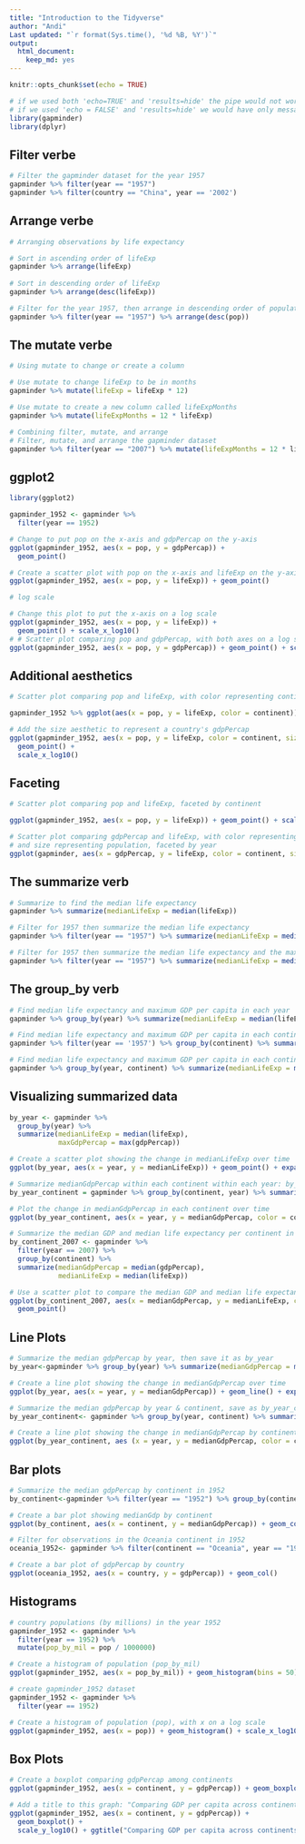 ```yaml
---
title: "Introduction to the Tidyverse"
author: "Andi"
Last updated: "`r format(Sys.time(), '%d %B, %Y')`"
output: 
  html_document: 
    keep_md: yes
---
```


```r
knitr::opts_chunk$set(echo = TRUE)
```

```r
# if we used both 'echo=TRUE' and 'results=hide' the pipe would not work properly
# if we used 'echo = FALSE' and 'results=hide' we would have only messages (i.e. attaching package) If we don't want them we set 'error = FALSE', 'warning = FALSE', and 'message = FALSE'.
library(gapminder)
library(dplyr)
```

## Filter verbe

```r
# Filter the gapminder dataset for the year 1957
gapminder %>% filter(year == "1957")
gapminder %>% filter(country == "China", year == '2002')
```

## Arrange verbe

```r
# Arranging observations by life expectancy

# Sort in ascending order of lifeExp
gapminder %>% arrange(lifeExp)
  
# Sort in descending order of lifeExp
gapminder %>% arrange(desc(lifeExp))

# Filter for the year 1957, then arrange in descending order of population
gapminder %>% filter(year == "1957") %>% arrange(desc(pop))

```

## The mutate verbe

```r
# Using mutate to change or create a column

# Use mutate to change lifeExp to be in months
gapminder %>% mutate(lifeExp = lifeExp * 12)

# Use mutate to create a new column called lifeExpMonths
gapminder %>% mutate(lifeExpMonths = 12 * lifeExp)

# Combining filter, mutate, and arrange
# Filter, mutate, and arrange the gapminder dataset
gapminder %>% filter(year == "2007") %>% mutate(lifeExpMonths = 12 * lifeExp) %>% arrange(desc(lifeExpMonths))

```

## ggplot2

```r
library(ggplot2)
```


```r
gapminder_1952 <- gapminder %>%
  filter(year == 1952)

# Change to put pop on the x-axis and gdpPercap on the y-axis
ggplot(gapminder_1952, aes(x = pop, y = gdpPercap)) +
  geom_point()

# Create a scatter plot with pop on the x-axis and lifeExp on the y-axis
ggplot(gapminder_1952, aes(x = pop, y = lifeExp)) + geom_point()

# log scale

# Change this plot to put the x-axis on a log scale
ggplot(gapminder_1952, aes(x = pop, y = lifeExp)) +
  geom_point() + scale_x_log10()
# # Scatter plot comparing pop and gdpPercap, with both axes on a log scale
ggplot(gapminder_1952, aes(x = pop, y = gdpPercap)) + geom_point() + scale_x_log10() + scale_y_log10()
```


## Additional aesthetics

```r
# Scatter plot comparing pop and lifeExp, with color representing continent

gapminder_1952 %>% ggplot(aes(x = pop, y = lifeExp, color = continent)) + geom_point() + scale_x_log10()

# Add the size aesthetic to represent a country's gdpPercap
ggplot(gapminder_1952, aes(x = pop, y = lifeExp, color = continent, size = gdpPercap)) +
  geom_point() +
  scale_x_log10()
```

## Faceting

```r
# Scatter plot comparing pop and lifeExp, faceted by continent

ggplot(gapminder_1952, aes(x = pop, y = lifeExp)) + geom_point() + scale_x_log10() + facet_wrap(~ continent)

# Scatter plot comparing gdpPercap and lifeExp, with color representing continent
# and size representing population, faceted by year
ggplot(gapminder, aes(x = gdpPercap, y = lifeExp, color = continent, size = pop)) + geom_point() + scale_x_log10() + facet_wrap(~ year) 
```

## The summarize verb

```r
# Summarize to find the median life expectancy
gapminder %>% summarize(medianLifeExp = median(lifeExp))

# Filter for 1957 then summarize the median life expectancy
gapminder %>% filter(year == "1957") %>% summarize(medianLifeExp = median(lifeExp))

# Filter for 1957 then summarize the median life expectancy and the maximum GDP per capita
gapminder %>% filter(year == "1957") %>% summarize(medianLifeExp = median(lifeExp), maxGdpPercap = max(gdpPercap))
```

## The group_by verb

```r
# Find median life expectancy and maximum GDP per capita in each year
gapminder %>% group_by(year) %>% summarize(medianLifeExp = median(lifeExp), maxGdpPercap = max(gdpPercap))

# Find median life expectancy and maximum GDP per capita in each continent in 1957
gapminder %>% filter(year == '1957') %>% group_by(continent) %>% summarize(medianLifeExp = median(lifeExp), maxGdpPercap = max(gdpPercap))

# Find median life expectancy and maximum GDP per capita in each continent/year combination
gapminder %>% group_by(year, continent) %>% summarize(medianLifeExp = median(lifeExp), maxGdpPercap = max(gdpPercap))
```

## Visualizing summarized data

```r
by_year <- gapminder %>%
  group_by(year) %>%
  summarize(medianLifeExp = median(lifeExp),
            maxGdpPercap = max(gdpPercap))

# Create a scatter plot showing the change in medianLifeExp over time
ggplot(by_year, aes(x = year, y = medianLifeExp)) + geom_point() + expand_limits(y = 0)

# Summarize medianGdpPercap within each continent within each year: by_year_continent
by_year_continent = gapminder %>% group_by(continent, year) %>% summarize(medianGdpPercap = median(gdpPercap))

# Plot the change in medianGdpPercap in each continent over time
ggplot(by_year_continent, aes(x = year, y = medianGdpPercap, color = continent)) + geom_point() + expand_limits(y = 0)

# Summarize the median GDP and median life expectancy per continent in 2007
by_continent_2007 <- gapminder %>%
  filter(year == 2007) %>%
  group_by(continent) %>%
  summarize(medianGdpPercap = median(gdpPercap),
            medianLifeExp = median(lifeExp))

# Use a scatter plot to compare the median GDP and median life expectancy
ggplot(by_continent_2007, aes(x = medianGdpPercap, y = medianLifeExp, color = continent)) +
  geom_point()
```

## Line Plots

```r
# Summarize the median gdpPercap by year, then save it as by_year
by_year<-gapminder %>% group_by(year) %>% summarize(medianGdpPercap = median(gdpPercap))

# Create a line plot showing the change in medianGdpPercap over time
ggplot(by_year, aes(x = year, y = medianGdpPercap)) + geom_line() + expand_limits(y = 0)

# Summarize the median gdpPercap by year & continent, save as by_year_continent
by_year_continent<- gapminder %>% group_by(year, continent) %>% summarize(medianGdpPercap = median(gdpPercap))

# Create a line plot showing the change in medianGdpPercap by continent over time
ggplot(by_year_continent, aes (x = year, y = medianGdpPercap, color = continent)) + geom_line() + expand_limits(y = 0)
```

## Bar plots

```r
# Summarize the median gdpPercap by continent in 1952
by_continent<-gapminder %>% filter(year == "1952") %>% group_by(continent) %>% summarize(medianGdpPercap = median(gdpPercap))

# Create a bar plot showing medianGdp by continent
ggplot(by_continent, aes(x = continent, y = medianGdpPercap)) + geom_col()

# Filter for observations in the Oceania continent in 1952
oceania_1952<- gapminder %>% filter(continent == "Oceania", year == "1952")

# Create a bar plot of gdpPercap by country
ggplot(oceania_1952, aes(x = country, y = gdpPercap)) + geom_col()
```

## Histograms

```r
# country populations (by millions) in the year 1952
gapminder_1952 <- gapminder %>%
  filter(year == 1952) %>%
  mutate(pop_by_mil = pop / 1000000)

# Create a histogram of population (pop_by_mil)
ggplot(gapminder_1952, aes(x = pop_by_mil)) + geom_histogram(bins = 50)

# create gapminder_1952 dataset
gapminder_1952 <- gapminder %>%
  filter(year == 1952)

# Create a histogram of population (pop), with x on a log scale
ggplot(gapminder_1952, aes(x = pop)) + geom_histogram() + scale_x_log10()
```

## Box Plots

```r
# Create a boxplot comparing gdpPercap among continents
ggplot(gapminder_1952, aes(x = continent, y = gdpPercap)) + geom_boxplot() + scale_y_log10()

# Add a title to this graph: "Comparing GDP per capita across continents"
ggplot(gapminder_1952, aes(x = continent, y = gdpPercap)) +
  geom_boxplot() +
  scale_y_log10() + ggtitle("Comparing GDP per capita across continents")
```


